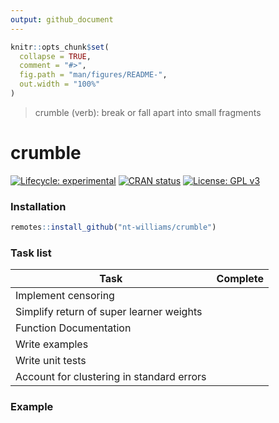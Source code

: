 ```yaml
---
output: github_document
---
```


<!-- README.md is generated from README.Rmd. Please edit that file -->

```r
knitr::opts_chunk$set(
  collapse = TRUE,
  comment = "#>",
  fig.path = "man/figures/README-",
  out.width = "100%"
)
```

> crumble (verb): break or fall apart into small fragments

# crumble

<!-- badges: start -->

[![Lifecycle: experimental](https://img.shields.io/badge/lifecycle-experimental-orange.svg)](https://lifecycle.r-lib.org/articles/stages.html#experimental) [![CRAN status](https://www.r-pkg.org/badges/version/crumble)](https://CRAN.R-project.org/package=crumble) [![License: GPL v3](https://img.shields.io/badge/License-GPLv3-blue.svg)](https://www.gnu.org/licenses/gpl-3.0)

<!-- badges: end -->

### Installation

```r
remotes::install_github("nt-williams/crumble")
```

### Task list

| Task                                      | Complete |
|-------------------------------------------|----------|
| Implement censoring                       |          |
| Simplify return of super learner weights  |          |
| Function Documentation                    |          |
| Write examples                            |          |
| Write unit tests                          |          |
| Account for clustering in standard errors |          |

### Example
